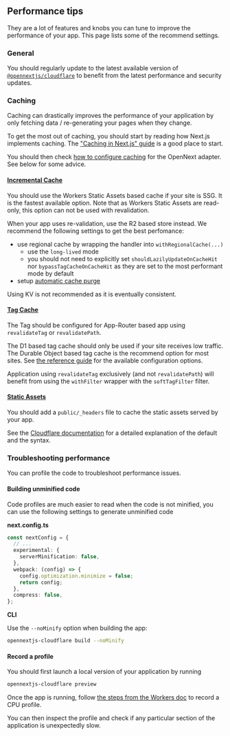 
## Performance tips

They are a lot of features and knobs you can tune to improve the performance of your app. This page lists some of the recommend settings.

### General

You should regularly update to the latest available version of [`@opennextjs/cloudflare`](https://www.npmjs.com/package/@opennextjs/cloudflare) to benefit from the latest performance and security updates.

### Caching

Caching can drastically improves the performance of your application by only fetching data / re-generating your pages when they change.

To get the most out of caching, you should start by reading how Next.js implements caching. The ["Caching in Next.js" guide](https://nextjs.org/docs/app/guides/caching) is a good place to start.

You should then check [how to configure caching](/cloudflare/caching) for the OpenNext adapter. See below for some advice.

#### [Incremental Cache](/cloudflare/caching#incremental-static-regeneration-isr)

You should use the Workers Static Assets based cache if your site is SSG. It is the fastest available option. Note that as Workers Static Assets are read-only, this option can not be used with revalidation.

When your app uses re-validation, use the R2 based store instead. We recommend the following settings to get the best perfomance:

- use regional cache by wrapping the handler into `withRegionalCache(...)`
  - use the `long-lived` mode
  - you should not need to explicitly set `shouldLazilyUpdateOnCacheHit` nor `bypassTagCacheOnCacheHit` as they are set to the most performant mode by default
- setup [automatic cache purge](/cloudflare/caching#automatic-cache-purge)

<Callout type="info">Using KV is not recommended as it is eventually consistent.</Callout>

#### [Tag Cache](/cloudflare/caching#tag-cache-for-on-demand-revalidation)

The Tag should be configured for App-Router based app using `revalidateTag` or `revalidatePath`.

The D1 based tag cache should only be used if your site receives low traffic. The Durable Object based tag cache is the recommend option for most sites. See [the reference guide](/cloudflare/caching#tag-cache-for-on-demand-revalidation) for the available configuration options.

Application using `revalidateTag` exclusively (and not `revalidatePath`) will benefit from using the `withFilter` wrapper with the `softTagFilter` filter.

#### [Static Assets](/cloudflare/caching#static-assets-caching)

You should add a `public/_headers` file to cache the static assets served by your app.

See the [Cloudflare documentation](https://developers.cloudflare.com/workers/static-assets/headers/) for a detailed explanation of the default and the syntax.

### Troubleshooting performance

You can profile the code to troubleshoot performance issues.

#### Building unminified code

Code profiles are much easier to read when the code is not minified, you can use the following settings to generate unminified code

**next.config.ts**

```ts
const nextConfig = {
  // ...
  experimental: {
    serverMinification: false,
  },
  webpack: (config) => {
    config.optimization.minimize = false;
    return config;
  },
  compress: false,
};
```

**CLI**

Use the `--noMinify` option when building the app:

```bash
opennextjs-cloudflare build --noMinify
```

#### Record a profile

You should first launch a local version of your application by running

```bash
opennextjs-cloudflare preview
```

Once the app is running, follow [the steps from the Workers doc](https://developers.cloudflare.com/workers/observability/dev-tools/cpu-usage/) to record a CPU profile.

You can then inspect the profile and check if any particular section of the application is unexpectedly slow.
